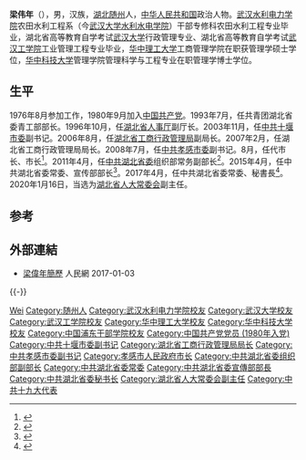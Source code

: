 '''梁伟年'''（{{bd|1959年|10月||catIdx=Liang梁}}），男，汉族，[[湖北|湖北]][[随州|随州]]人，[[中华人民共和国|中华人民共和国]]政治人物。[[武汉水利电力学院|武汉水利电力学院]]农田水利工程系（今[[武汉大学水利水电学院|武汉大学水利水电学院]]）干部专修科农田水利工程专业毕业，湖北省高等教育自学考试[[武汉大学|武汉大学]]行政管理专业、湖北省高等教育自学考试[[武汉工学院|武汉工学院]]工业管理工程专业毕业，[[华中理工大学|华中理工大学]]工商管理学院在职获管理学硕士学位，[[华中科技大学|华中科技大学]]管理学院管理科学与工程专业在职管理学博士学位。

== 生平 ==
1976年8月参加工作，1980年9月加入[[中国共产党|中国共产党]]。1993年7月，任共青团湖北省委青工部部长。1996年10月，任[[湖北省人事厅|湖北省人事厅]]副厅长。2003年11月，任[[中共十堰市委|中共十堰市委]]副书记。2006年8月，任[[湖北省工商行政管理局|湖北省工商行政管理局]]副局长。2007年2月，任湖北省工商行政管理局局长。2008年7月，任[[中共孝感市委|中共孝感市委]]副书记。8月，任代市长、市长<ref>{{cite news|title=梁惠玲、梁伟年任湖北省委常委 曾先后担任孝感市长|url=http://news.hexun.com/2015-04-11/174875302.html|accessdate=2015-05-21|work=和讯网|archive-date=2016-03-04|archive-url=https://web.archive.org/web/20160304200222/http://news.hexun.com/2015-04-11/174875302.html|dead-url=no}}</ref>。2011年4月，任[[中共湖北省委|中共湖北省委]]组织部常务副部长<ref>{{cite news|title=梁惠玲、梁伟年任湖北省委常委 湖北省委常委增至15人|url=http://leaders.people.com.cn/n/2015/0413/c58278-26833474.html|accessdate=2015-05-21|work=人民网|archive-date=2015-09-21|archive-url=https://web.archive.org/web/20150921224559/http://leaders.people.com.cn/n/2015/0413/c58278-26833474.html|dead-url=no}}</ref>。2015年4月，任中共湖北省委常委、宣传部部长<ref>{{cite news|title=梁伟年任湖北省委常委、宣传部部长 尹汉宁不再担任|url=http://district.ce.cn/newarea/sddy/201504/20/t20150420_5157137.shtml|accessdate=2015-05-21|work=经济网|archive-date=2015-09-17|archive-url=https://web.archive.org/web/20150917063218/http://district.ce.cn/newarea/sddy/201504/20/t20150420_5157137.shtml|dead-url=no}}</ref>。2017年4月，任中共湖北省委常委、秘書長<ref>{{cite news|title=湖北省委常委梁伟年兼任省委秘书长|url=http://www.thepaper.cn/newsDetail_forward_1664762|accessdate=2017-04-18|agency=澎湃新闻|archive-date=2017-04-18|archive-url=https://web.archive.org/web/20170418163848/http://www.thepaper.cn/newsDetail_forward_1664762|dead-url=no}}</ref>。2020年1月16日，当选为[[湖北省人大常委会|湖北省人大常委会]]副主任。

== 参考 ==
{{reflist}}

== 外部連結 ==
* [http://ldzl.people.com.cn/dfzlk/front/personPage12258.htm 梁偉年簡歷] {{Wayback|url=http://ldzl.people.com.cn/dfzlk/front/personPage12258.htm |date=20170104000719 }} 人民網 2017-01-03

{{-}}
{{start box}}
{{s-ppo|cpc}}
{{s-before|[[傅德辉|傅德辉]]}}
{{s-title|[[中国共产党湖北省委员会|中国共产党湖北省委员会]]秘书长|2017年4月－2020年2月}}
{{s-after|[[董卫民|董卫民]]}}
{{s-before|[[尹汉宁|尹汉宁]]}}
{{s-title|中国共产党湖北省委员会宣传部部长|2015年4月－2017年4月}}
{{s-after|[[王艳玲|王艳玲]]}}
{{s-before|[[吴超_(1952年)|吴　超]]}}
{{s-title|中国共产党湖北省委员会组织部常务副部长|2011年3月－2015年4月}}
{{s-after|[[胡志强_(1962年)|胡志强]]}}
{{s-gov|prc}}
{{s-before|[[梁惠玲|梁惠玲]]}}
{{s-title|[[孝感市人民政府|孝感市人民政府]]市长|2008年8月－2011年3月}}
{{s-after|[[陶宏|陶　宏]]}}
{{end box}}
{{湖北省领导人}}

{{Authority control}}
{{DEFAULTSORT:Liang梁}}
[[Category:梁姓|Wei]]
[[Category:随州人|Category:随州人]]
[[Category:武汉水利电力学院校友|Category:武汉水利电力学院校友]]
[[Category:武汉大学校友|Category:武汉大学校友]]
[[Category:武汉工学院校友|Category:武汉工学院校友]]
[[Category:华中理工大学校友|Category:华中理工大学校友]]
[[Category:华中科技大学校友|Category:华中科技大学校友]]
[[Category:中国浦东干部学院校友|Category:中国浦东干部学院校友]]
[[Category:中国共产党党员_(1980年入党)|Category:中国共产党党员 (1980年入党)]]
[[Category:中共十堰市委副书记|Category:中共十堰市委副书记]]
[[Category:湖北省工商行政管理局局长|Category:湖北省工商行政管理局局长]]
[[Category:中共孝感市委副书记|Category:中共孝感市委副书记]]
[[Category:孝感市人民政府市长|Category:孝感市人民政府市长]]
[[Category:中共湖北省委组织部副部长|Category:中共湖北省委组织部副部长]]
[[Category:中共湖北省委常委|Category:中共湖北省委常委]]
[[Category:中共湖北省委宣傳部部長|Category:中共湖北省委宣傳部部長]]
[[Category:中共湖北省委秘书长|Category:中共湖北省委秘书长]]
[[Category:湖北省人大常委会副主任|Category:湖北省人大常委会副主任]]
[[Category:中共十九大代表|Category:中共十九大代表]]